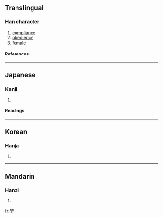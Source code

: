 ==Translingual==
===Han character===
{{Han char|rn=32|rad=土|as=08|sn=11|four=|canj=卜尸土 (YSG)}}
# [[compliance]]
# [[obedience]]
# [[female]]
====References====
{{Han ref|kx=0232.010|dkj=05208|dj=0469.030|hdz=10457.010|uh=5803|ud=22531}}
----
==Japanese==
===Kanji===
{{ja-kanji|grade=|rs=土08}}
# {{defn|Japanese}} 
====Readings====
{{ja-readings|on=[[こん]] (kon)|kun=[[ち]] (chi), [[ひつじさる]] (hitsujisaru)}}
----
==Korean==
===Hanja===
{{ko-hanja|hangeul=곤|rv=gon|mr=kon}}
# {{defn|Korean}}
----
==Mandarin==
===Hanzi===
{{cmn-hanzi|pin=[[kūn]] ([[kun1]])|wg=k'un<sup>1</sup>}}
# {{defn|Mandarin}}

[[fr:堃]]